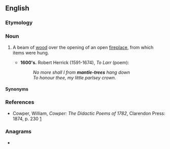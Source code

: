 {{also|mantletree}}
==English==

===Etymology===
{{compound|en|mantle|tree}}

===Noun===
{{en-noun}}

# {{lb|en|archaic}} A beam of [[wood]] over the opening of an open [[fireplace]], from which items were hung.
#* '''1600's.''' Robert Herrick (1591-1674), ''To Larr'' (poem):
#*: ''No more shall I from '''mantle-trees''' hang down''
#*: ''To honour thee, my little parlsey crown.''

====Synonyms====
{{col2
|en|chambranle
|mantle
}}

===References===
* Cowper, William, ''Cowper: The Didactic Poems of 1782'', Clarendon Press: 1874, p. 230 [http://books.google.com/books?id=GyJLAAAAMAAJ&pg=PA230&dq=mantle-tree&ei=udxMR7ToNZrutAOStZjkBg]

===Anagrams===
* {{anagrams|en|a=aeeelmnrtt|manteltree}}